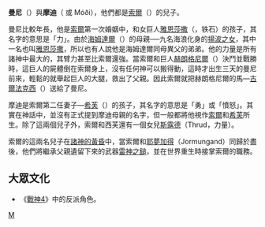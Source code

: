 '''曼尼'''（{{lang|en|Magni}}）與'''摩迪'''（{{lang|en|Modi}} 或 Móði），他們都是[[索爾|索爾]]（{{lang|en|Thor}}）的兒子。

曼尼比較年長，他是[[索爾|索爾]]第一次婚姻中，和女巨人[[雅恩莎撒|雅恩莎撒]]（{{lang|en|Jarnsaxa}}，铁石）的孩子，其名字的意思是「力」。由於[[海姆達爾|海姆達爾]]（{{lang|en|Heimdallr}}）的母親──九名海浪化身的[[揚波之女|揚波之女]]，其中一名也叫[[雅恩莎撒|雅恩莎撒]]，所以也有人說他是海姆達爾同母異父的弟弟。他的力量是所有諸神中最大的，其臂力甚至比索爾還強。當索爾和巨人[[赫朗格尼爾|赫朗格尼爾]]（{{lang|en|Hrungnir}}）決鬥並戰勝時，這巨人的屍體倒在索爾身上，沒有任何神可以搬得動，這時才出生三天的曼尼前來，輕鬆的就舉起巨人的大腿，救出了父親。因此索爾就把赫朗格尼爾的馬—[[古爾法克西|古爾法克西]]（{{lang|en|Gullfaxi。黃金之馬}}）送給了曼尼。

摩迪是索爾第二任妻子—[[希芙|希芙]]（{{lang|en|Sif}}）的孩子，其名字的意思是「勇」或「憤怒」。其實在神話中，並沒有正式提到摩迪母親的名字，但一般都將他視作[[索爾|索爾]]和[[希芙|希芙]]所生。除了這兩個兒子外，索爾和西芙還有一個女兒[[斯露德|斯露德]]（Thrud，力量）。

索爾的這兩名兒子在[[諸神的黃昏|諸神的黃昏]]中，當索爾和[[耶夢加得|耶夢加得]]（Jormungand）同歸於盡後，他們將繼承父親遺留下來的武器[[雷神之鎚|雷神之鎚]]，並在世界重生時接掌索爾的職務。

== 大眾文化 ==
* 《[[戰神_(2018年遊戲)|戰神4]]》中的反派角色。

{{北歐神話}}

[[Category:北歐神祇|M]]